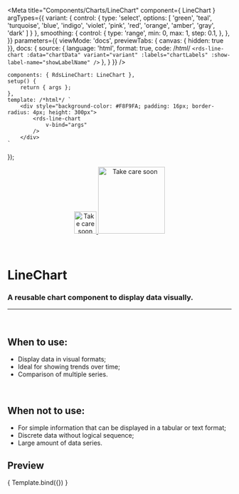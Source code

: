 
<Meta
	title="Components/Charts/LineChart"
	component={ LineChart }
	argTypes={{
		variant: {
			control: {
				type: 'select',
				options: [
				'green',
				'teal',
				'turquoise',
				'blue',
				'indigo',
				'violet',
				'pink',
				'red',
				'orange',
				'amber',
				'gray',
				'dark'
				]
			}
		},
		smoothing: {
			control: {
				type: 'range',
				min: 0,
				max: 1,
				step: 0.1,
			},
		},
	}}
	parameters={{
		viewMode: 'docs',
		previewTabs: { canvas: { hidden: true }},
		docs: {
			source: {
				language: 'html',
				format: true,
				code: /*html*/
`<rds-line-chart
	:data="chartData"
	variant="variant"
	:labels="chartLabels"
	:show-label-name="showLabelName"
/>`
			},
		}
	}}
/>

	components: { RdsLineChart: LineChart },
	setup() {
		return { args };
	},
	template: /*html*/ `
		<div style="background-color: #F8F9FA; padding: 16px; border-radius: 4px; height: 300px">
			<rds-line-chart
				v-bind="args"
			/>
		</div>
	`
});

<div align="center" style={{display: 'flex'}}>
    <a href="https://rahulaher.netlify.app">
        <img src="https://rahulaher.netlify.app/img/logo/glyph-black-colored.svg" alt="Take care soon" width="50" />
        <img src="https://rahulaher.netlify.app/img/logo/word-black-colored.svg" alt="Take care soon" width="150" />
    </a>
</div>

<br />
<br />

# LineChart

### A reusable chart component to display data visually.
---
<br />

## When to use:
- Display data in visual formats;
- Ideal for showing trends over time;
- Comparison of multiple series.

<br />

## When not to use:
- For simple information that can be displayed in a tabular or text format;
- Discrete data without logical sequence;
- Large amount of data series.

## Preview

<Canvas>
	<Story
		name="LineChart"
		args={{
			labels: ['2024-03-01','2024-03-02','2024-03-03', '2024-03-04', '2024-03-05',
				'2024-03-06','2024-03-07','2024-03-08', '2024-03-09', '2024-03-10',
				'2024-03-11','2024-03-12','2024-03-13', '2024-03-14', '2024-03-15',
				'2024-03-16','2024-03-17','2024-03-18', '2024-03-19', '2024-03-20',
				'2024-03-21','2024-03-22','2024-03-23', '2024-03-24', '2024-03-25',
				'2024-03-26','2024-03-27','2024-03-28', '2024-03-29', '2024-03-30',],
			variant: 'green',
			fill: false,
			isDashed: false,
			borderDash: [5,5],
			smoothing: 0.3,
			showLabelName: true,
			scales: {
				x: {
					grid: {
						display: false
					},
				}
			},
			xAxisRange: [0, 100],
			yAxisRange: [0, 100],
			data: [
				{
					name: 'Echocardiogram',
					datasets: [
						{
							label: 'Accomplished',
							data: [
								0, 80, 70, 10, 12,
								250, 50, 100, 60, 55,
								110, 10, 0, 50, 30,
								250, 50, 100, 60, 55,
								2, 32, 69, 34, 23,
								24, 35, 96, 165, 132,
							],
						},
					]
				},
				{
					name: 'X-Ray',
					datasets: [
						{
							label: 'Accomplished',
							data: [
								110, 10, 0, 50, 30,
								2, 32, 69, 34, 23,
								24, 35, 96, 165, 132,
								2, 32, 69, 34, 23,
								110, 10, 0, 50, 30,
								250, 50, 100, 60, 55,
							],
						},
					]
				},
				{
					name: 'Tomography',
					datasets: [
						{
							label: 'Accomplished',
							data: [
								150, 80, 70, 10, 12,
								250, 50, 100, 60, 55,
								2, 32, 69, 34, 23,
								110, 10, 0, 50, 30,
								250, 50, 100, 60, 55,
								24, 35, 96, 165, 295,
							],
						},
					]
				}
			],
	}}
>
	{ Template.bind({}) }
  </Story>
</Canvas>

<ArgsTable story="LineChart" />

